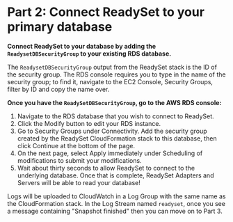 # Part 2: Connect ReadySet to your primary database

**Connect ReadySet to your database by adding the `ReadysetDBSecurityGroup` to your existing RDS database.**

The `ReadysetDBSecurityGroup` output from the ReadySet stack is the ID of the security group. The RDS console 
requires you to type in the name of the security group; to find it, navigate to the EC2 Console, Security Groups, 
filter by ID and copy the name over.

**Once you have the `ReadySetDBSecurityGroup`, go to the AWS RDS console:**
1. Navigate to the RDS database that you wish to connect to ReadySet.
2. Click the Modify button to edit your RDS instance. 
3. Go to Security Groups under Connectivity. Add the security group created by the ReadySet CloudFormation stack to this database, then click Continue at the bottom of the page.
4. On the next page, select Apply immediately under Scheduling of modifications to submit your modifications.
5. Wait about thirty seconds to allow ReadySet to connect to the underlying database. Once that is complete, ReadySet Adapters and Servers will be able to read your database!

Logs will be uploaded to CloudWatch in a Log Group with the same name as the CloudFormation stack. In the Log Stream named 
`readyset`, once you see a message containing "Snapshot finished" then you can move on to Part 3.